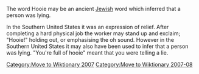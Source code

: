 [[Category:Move to Wiktionary 2007]]
[[Category:Move to Wiktionary 2007-08]]

The word Hooie may be an ancient [[Jewish]] word which inferred that a person was lying.

In the Southern United States it was an expression of relief. After completing a hard physical job the worker may stand up and exclaim; "Hooie!" holding out, or emphasising the oh sound. However in the Southern United States it may also have been used to infer that a person was lying. "You're full of hooie" meant that you were telling a lie.